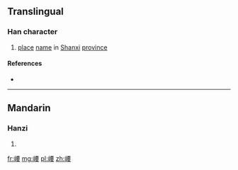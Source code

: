==Translingual==

===Han character===
{{Han char|rn=46|rad=山|as=09|sn=12|four=|canj=山一田女 (UMWV)|ids=⿰[[山]][[要]]}}

# [[place]] [[name]] in [[Shanxi]] [[province]]

====References====
* {{Han ref|kx=0315.370|dkj=08261|hdz=10785.080|uh=5D3E|ud=23870}}

----

==Mandarin==

===Hanzi===
{{cmn-hanzi|pin=[[yǎo]] ([[yao3]])|wg=yao<sup>3</sup>}}

# {{defn|lang=cmn|sort=山09}}

[[fr:崾]]
[[mg:崾]]
[[pl:崾]]
[[zh:崾]]